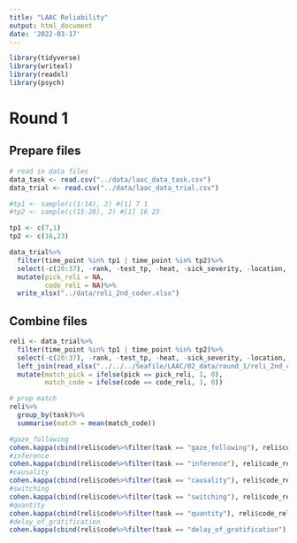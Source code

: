 ```yaml
---
title: "LAAC Reliability"
output: html_document
date: '2022-03-17'
---
```


```r
library(tidyverse)
library(writexl)
library(readxl)
library(psych)
```

# Round 1

## Prepare files
```r
# read in data files
data_task <- read.csv("../data/laac_data_task.csv") 
data_trial <- read.csv("../data/laac_data_trial.csv") 
```

```r
#tp1 <- sample(c(1:14), 2) #[1] 7 1
#tp2 <- sample(c(15:28), 2) #[1] 16 23

tp1 <- c(7,1)
tp2 <- c(16,23)

data_trial%>%
  filter(time_point %in% tp1 | time_point %in% tp2)%>%
  select(-c(20:37), -rank, -test_tp, -heat, -sick_severity, -location, -keeper, -test_day, -observer, -trial_time_point,  -pick, -code)%>%
  mutate(pick_reli = NA,
         code_reli = NA)%>%
  write_xlsx("../data/reli_2nd_coder.xlsx")

```

## Combine files

```r
reli <- data_trial%>%
  filter(time_point %in% tp1 | time_point %in% tp2)%>%
  select(-c(20:37), -rank, -test_tp, -heat, -sick_severity, -location, -keeper, -test_day, -observer, -trial_time_point, -condition)%>%
  left_join(read_xlsx("../../../Seafile/LAAC/02_data/round_1/reli_2nd_coder.xlsx"))%>%
  mutate(match_pick = ifelse(pick == pick_reli, 1, 0),
         match_code = ifelse(code == code_reli, 1, 0))
```

```r
# prop match
reli%>%
  group_by(task)%>%
  summarise(match = mean(match_code))

#gaze_following
cohen.kappa(cbind(reli$code%>%filter(task == "gaze_following"), reli$code_reli%>%filter(task == "gaze_following")))
#inference
cohen.kappa(cbind(reli$code%>%filter(task == "inference"), reli$code_reli%>%filter(task == "inference")))
#causality
cohen.kappa(cbind(reli$code%>%filter(task == "causality"), reli$code_reli%>%filter(task == "causality")))
#switching
cohen.kappa(cbind(reli$code%>%filter(task == "switching"), reli$code_reli%>%filter(task == "switching")))
#quantity
cohen.kappa(cbind(reli$code%>%filter(task == "quantity"), reli$code_reli%>%filter(task == "quantity")))
#delay_of_gratification
cohen.kappa(cbind(reli$code%>%filter(task == "delay_of_gratification"), reli$code_reli%>%filter(task == "delay_of_gratification")))
```

